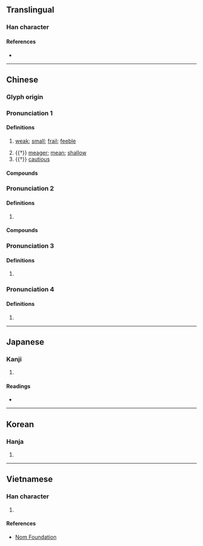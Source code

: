 {{character info/new}}
==Translingual==

===Han character===
{{Han char|rn=39|rad=子|as=09|sn=12|four=77247|canj=SNDD|ids=⿸尸孨}}

====References====
* {{Han ref|kx=0280.080|dkj=07000|dj=0549.070|hdz=21017.120|uh=5B71|ud=23409|bh=B447|bd=46151}}

----

==Chinese==
{{zh-forms}}

===Glyph origin===
{{Han etym}}

===Pronunciation 1===
{{zh-pron
|m=chán
|c=saan4
|mc=1+2
|oc=1,1+3
|ma=
|cat=a
}}

====Definitions====
{{zh-hanzi}}

# {{lb|zh|literary}} [[weak]]; [[small]]; [[frail]]; [[feeble]]
# {{†}} [[meager]]; [[mean]]; [[shallow]]
# {{†}} [[cautious]]

====Compounds====
{{zh-der|孱瑣|孱弱|孱困|孱王|孱軀||孱羸|孱夫}}

===Pronunciation 2===
{{zh-pron
|m=càn
|c=caan3,zaan6
|cat=
}}

====Definitions====
{{zh-hanzi}}

# {{zh-only|孱頭|[[coward]]; [[weakling]]}}

====Compounds====
{{zh-der|孱頭|孱頭貨}}

===Pronunciation 3===
{{zh-pron
|m=jiān
|cat=
}}

====Definitions====
{{zh-hanzi}}

# {{rfdef|zh}}

===Pronunciation 4===
{{zh-pron
|m=zhàn
|mc=3
|oc=n,2
|cat=
}}

====Definitions====
{{zh-hanzi}}

# {{rfdef|zh}}

----

==Japanese==

===Kanji===
{{ja-kanji|grade=|rs=子09}}

# {{defn|lang=ja|sort=子09}}

====Readings====
* {{ja-readings|on=せん,さん|kun=よわい}}

----

==Korean==

===Hanja===
{{ko-hanja|hangeul=잔|rv=jan|mr=chan}}

# {{defn|lang=ko|sort=子09}}

----

==Vietnamese==

===Han character===
{{vi-readings|rs=子09|hanviet=[[sàn]], [[sờn]]}}

# {{defn|lang=vi|sort=子09}}

====References====
* [http://nomfoundation.org/common/nom_details.php?codepoint=5b71 Nom Foundation]